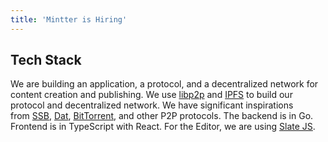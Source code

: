 ```yaml
---
title: 'Mintter is Hiring'
---
```


## Tech Stack

We are building an application, a protocol, and a decentralized network for content creation and publishing. We use [libp2p](https://libp2p.io/) and [IPFS](https://ipfs.io/) to build our protocol and decentralized network. We have significant inspirations from [SSB](https://scuttlebutt.nz/), [Dat](https://dat.foundation/), [BitTorrent](https://en.wikipedia.org/wiki/BitTorrent), and other P2P protocols. The backend is in Go. Frontend is in TypeScript with React. For the Editor, we are using [Slate JS](https://docs.slatejs.org/).
